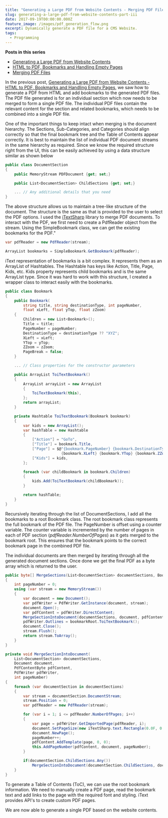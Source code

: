 ```yaml
---
title: "Generating a Large PDF from Website Contents - Merging PDF Files"
slug: generating-a-large-pdf-from-website-contents-part-iii
date: 2017-09-19T00:00:00.000Z
feature_image: /images/pdf_generation_flow.png
excerpt: Dynamically generate a PDF file for a CMS Website.
tags:
  - Programming
---
```

**Posts in this series**

-   [Generating a Large PDF from Website Contents](/blog/generating-a-large-pdf-from-website-contents/)
-   [HTML to PDF, Bookmarks and Handling Empty Pages](/blog/generating-a-large-pdf-from-website-contents-part-ii/)
-   [Merging PDF Files](/blog/generating-a-large-pdf-from-website-contents-part-iii/)

In the previous post, [Generating a Large PDF from Website Contents - HTML to PDF, Bookmarks and Handling Empty Pages](/blog/generating-a-large-pdf-from-website-contents-part-ii/), we saw how to generate a PDF from HTML and add bookmarks to the generated PDF files. The PDF file generated is for an individual section which now needs to be merged to form a single PDF file. The individual PDF files contain the relevant content for the section and related bookmarks, which needs to be combined into a single PDF file.

One of the important things to keep intact when merging is the document hierarchy. The Sections, Sub-Categories, and Categories should align correctly so that the final bookmark tree and the Table of Contents appear correctly. It is best to maintain the list of individual PDF document streams in the same hierarchy as required. Since we know the required structure right from the UI, this can be easily achieved by using a data structure similar as shown below

```csharp
public class DocumentSection
{
    public MemoryStream PDFDocument {get; set;}

    public List<DocumentSection> ChildSections {get; set;}

    ... // Any additional details that you need
}

```

The above structure allows us to maintain a tree-like structure of the document. The structure is the same as that is provided to the user to select the PDF options. I used the [iTextSharp](https://www.nuget.org/packages/iTextSharp-LGPL/) library to merge PDF documents. To interact with the PDF, we first need to create a PdfReader object from the stream. Using the SimpleBookmark class, we can get the existing bookmarks for the PDF."

```csharp
var pdfReader = new PdfReader(stream);

ArrayList bookmarks = SimpleBookmark.GetBookmark(pdfReader);

```

iText representation of bookmarks is a bit complex. It represents them as an ArrayList of Hashtables. The Hashtable has keys like Action, Title, Page, Kids, etc. Kids property represents child bookmarks and is the same ArrayList type. Since it was hard to work with this structure, I created a wrapper class to interact easily with the bookmarks.

```csharp
public class Bookmark
{
    public Bookmark(
        string title, string destinationType, int pageNumber,
        float xLeft, float yTop, float zZoom)
    {
        Children = new List<Bookmark>();
        Title = title;
        PageNumber = pageNumber;
        DestinationType = destinationType ?? "XYZ";
        XLeft = xLeft;
        YTop = yTop;
        ZZoom = zZoom;
        PageBreak = false;
    }

    ... // Class properties for the constructor parameters

    public ArrayList ToiTextBookmark()
    {
        ArrayList arrayList = new ArrayList
        {
            ToiTextBookmark(this),
        };
        return arrayList;
    }

    private Hashtable ToiTextBookmark(Bookmark bookmark)
    {
        var kids = new ArrayList();
        var hashTable = new Hashtable
        {
            ["Action"] = "GoTo",
            ["Title"] = bookmark.Title,
            ["Page"] = $@"{bookmark.PageNumber} {bookmark.DestinationType}
                         {bookmark.XLeft} {bookmark.YTop} {bookmark.ZZoom}",
            ["Kids"] = kids,
        };

        foreach (var childBookmark in bookmark.Children)
        {
            kids.Add(ToiTextBookmark(childBookmark));
        }

        return hashTable;
    }
}

```

Recursively iterating through the list of DocumentSections, I add all the bookmarks to a root Bookmark class. The root bookmark class represents the full bookmark of the PDF file. The PageNumber is offset using a counter variable. The counter variable is incremented by the number of pages in each of PDF section (_pdfReader.NumberOfPages_) as it gets merged to the bookmark root. This ensures that the bookmark points to the correct bookmark page in the combined PDF file.

The individual documents are then merged by iterating through all the generated document sections. Once done we get the final PDF as a byte array which is returned to the user.

```csharp
public byte[] MergeSections(List<DocumentSection> documentSections, Bookmark bookmarkRoot)
{
    int pageNumber = 0;
    using (var stream = new MemoryStream())
    {
        var document = new Document();
        var pdfWriter = PdfWriter.GetInstance(document, stream);
        document.Open();
        var pdfContent = pdfWriter.DirectContent;
        MergeSectionIntoDocument(documentSections, document, pdfContent, pdfWriter, pageNumber);
        pdfWriter.Outlines = bookmarkRoot.ToiTextBookmark();
        document.Close();
        stream.Flush();
        return stream.ToArray();
    }
}

private void MergeSectionIntoDocument(
    List<DocumentSection> documentSections,
    Document document,
    PdfContentByte pdfContent,
    PdfWriter pdfWriter,
    int pageNumber)
{
    foreach (var documentSection in documentSections)
    {
        var stream = documentSection.DocumentStream;
        stream.Position = 0;
        var pdfReader = new PdfReader(stream);

        for (var i = 1; i <= pdfReader.NumberOfPages; i++)
        {
            var page = pdfWriter.GetImportedPage(pdfReader, i);
            document.SetPageSize(new iTextSharp.text.Rectangle(0.0F, 0.0F, page.Width, page.Height));
            document.NewPage();
            pageNumber++;
            pdfContent.AddTemplate(page, 0, 0);
            this.AddPageNumber(pdfContent, document, pageNumber);
        }

        if(documentSection.ChildSections.Any())
            MergeSectionIntoDocument(documentSection.ChildSections, document, pdfContent, pdfWriter, pageNumber);
    }
}

```

To generate a Table of Contents (ToC), we can use the root bookmark information. We need to manually create a PDF page, read the bookmark text and add links to the page with the required font and styling. iText provides API's to create custom PDF pages.

We are now able to generate a single PDF based on the website contents.
